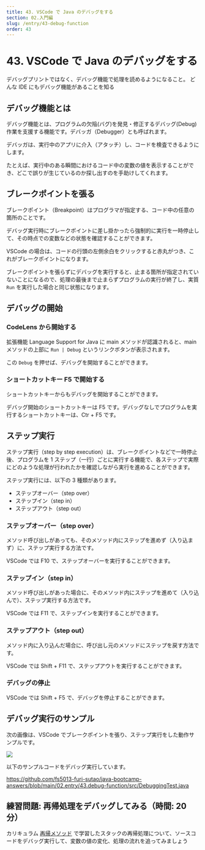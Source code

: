 ```yaml
---
title: 43. VSCode で Java のデバッグをする
section: 02.入門編
slug: /entry/43-debug-function
order: 43
---
```


# 43. VSCode で Java のデバッグをする

<p className="goal">デバッグプリントではなく、デバッグ機能で処理を読めるようになること。 どんな
  IDE にもデバッグ機能があることを知る</p>

## デバッグ機能とは

デバッグ機能とは、プログラムの欠陥(バグ)を発見・修正するデバッグ(Debug)作業を支援する機能です。デバッガ（Debugger）とも呼ばれます。

デバッガは、実行中のアプリに介入（アタッチ）し、コードを検査できるようにします。

たとえば、実行中のある瞬間におけるコード中の変数の値を表示することができ、どこで誤りが生じているのか探し出すのを手助けしてくれます。

## ブレークポイントを張る

ブレークポイント（Breakpoint）はプログラマが指定する、コード中の任意の箇所のことです。

デバッグ実行時にブレークポイントに差し掛かったら強制的に実行を一時停止して、その時点での変数などの状態を確認することができます。

VSCode の場合は、コードの行頭の左側余白をクリックすると赤丸がつき、これがブレークポイントになります。

ブレークポイントを張らずにデバッグを実行すると、止まる箇所が指定されていないことになるので、処理の最後まで止まらずプログラムの実行が終了し、実質 `Run` を実行した場合と同じ状態になります。

## デバッグの開始

### CodeLens から開始する

拡張機能 Language Support for Java に main メソッドが認識されると、main メソッドの上部に `Run | Debug` というリンクボタンが表示されます。

この `Debug` を押せば、デバッグを開始することができます。

### ショートカットキー F5 で開始する

ショートカットキーからもデバッグを開始することができます。

デバッグ開始のショートカットキーは F5 です。デバッグなしでプログラムを実行するショートカットキーは、Ctr + F5 です。

## ステップ実行

ステップ実行（step by step execution）は、ブレークポイントなどで一時停止後、プログラムを 1 ステップ（一行）ごとに実行する機能で、各ステップで実際にどのような処理が行われたかを確認しながら実行を進めることができます。

ステップ実行には、以下の 3 種類があります。

- ステップオーバー（step over）
- ステップイン（step in）
- ステップアウト（step out）

### ステップオーバー（step over）

メソッド呼び出しがあっても、そのメソッド内にステップを進めず（入り込まず）に、ステップ実行する方法です。

VSCode では F10 で、ステップオーバーを実行することができます。

### ステップイン（step in）

メソッド呼び出しがあった場合に、そのメソッド内にステップを進めて（入り込んで）、ステップ実行する方法です。

VSCode では F11 で、ステップインを実行することができます。

### ステップアウト（step out）

メソッド内に入り込んだ場合に、呼び出し元のメソッドにステップを戻す方法です。

VSCode では Shift + F11 で、ステップアウトを実行することができます。

### デバッグの停止

VSCode では Shift + F5 で、デバッグを停止することができます。

## デバッグ実行のサンプル

次の画像は、VSCode でブレークポイントを張り、ステップ実行をした動作サンプルです。

![](./images/debug_java_in_vscode.gif)

以下のサンプルコードをデバッグ実行しています。

https://github.com/fs5013-furi-sutao/java-bootcamp-answers/blob/main/02.entry/43.debug-function/src/DebuggingTest.java

## 練習問題: 再帰処理をデバッグしてみる（時間: 20 分）

カリキュラム [再帰メソッド](./41-recursive-method) で学習したスタックの再帰処理について、ソースコードをデバッグ実行して、変数の値の変化、処理の流れを追ってみましょう
